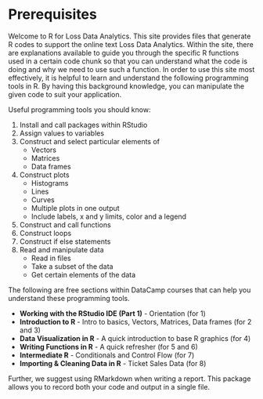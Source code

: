 # Prerequisites

Welcome to R for Loss Data Analytics. This site provides files that generate R codes to support the online text Loss Data Analytics. Within the site, there are explanations available to guide you through the specific R functions used in a certain code chunk so that you can understand what the code is doing and why we need to use such a function. In order to use this site most effectively, it is helpful to learn and understand the following programming tools in R. By having this background knowledge, you can manipulate the given code to suit your application. 

Useful programming tools you should know: 

1. Install and call packages within RStudio
2. Assign values to variables
3. Construct and select particular elements of
    + Vectors
    + Matrices
    + Data frames  
4. Construct plots
    + Histograms
    + Lines
    + Curves
    + Multiple plots in one output
    + Include labels, x and y limits, color and a legend  
5. Construct and call functions
6. Construct loops
7. Construct if else statements
8. Read and manipulate data
    + Read in files
    + Take a subset of the data
    + Get certain elements of the data
    
The following are free sections within DataCamp courses that can help you understand these programming tools.

* **Working with the RStudio IDE (Part 1)** - Orientation (for 1)
* **Introduction to R** - Intro to basics, Vectors, Matrices, Data frames (for 2 and 3)
* **Data Visualization in R** - A quick introduction to base R graphics (for 4)
* **Writing Functions in R** - A quick refresher (for 5 and 6)
* **Intermediate R** - Conditionals and Control Flow (for 7)
* **Importing & Cleaning Data in R** - Ticket Sales Data (for 8)

Further, we suggest using RMarkdown when writing a report. This package allows you to record both your code and output in a single file.
